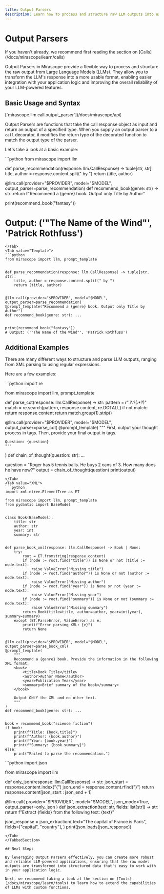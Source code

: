 ```yaml
---
title: Output Parsers
description: Learn how to process and structure raw LLM outputs into usable formats using Mirascope's flexible output parsers for more reliable and application-ready results.
---
```


# Output Parsers

<Note>
  If you haven't already, we recommend first reading the section on [Calls](/docs/mirascope/learn/calls)
</Note>

Output Parsers in Mirascope provide a flexible way to process and structure the raw output from Large Language Models (LLMs). They allow you to transform the LLM's response into a more usable format, enabling easier integration with your application logic and improving the overall reliability of your LLM-powered features.

## Basic Usage and Syntax

<Info title="API Documentation" collapsible={true} defaultCollapsed={true}>
  [`mirascope.llm.call.output_parser`](/docs/mirascope/api)
</Info>

Output Parsers are functions that take the call response object as input and return an output of a specified type. When you supply an output parser to a `call` decorator, it modifies the return type of the decorated function to match the output type of the parser.

Let's take a look at a basic example:

<TabbedSection showLogo={true}>
<Tab value="Shorthand">
```python
from mirascope import llm


def parse_recommendation(response: llm.CallResponse) -> tuple[str, str]:
    title, author = response.content.split(" by ")
    return (title, author)


@llm.call(provider="$PROVIDER", model="$MODEL", output_parser=parse_recommendation)
def recommend_book(genre: str) -> str:
    return f"Recommend a {genre} book. Output only Title by Author"


print(recommend_book("fantasy"))
# Output: ('"The Name of the Wind"', 'Patrick Rothfuss')
```
</Tab>
<Tab value="Template">
```python
from mirascope import llm, prompt_template


def parse_recommendation(response: llm.CallResponse) -> tuple[str, str]:
    title, author = response.content.split(" by ")
    return (title, author)


@llm.call(provider="$PROVIDER", model="$MODEL", output_parser=parse_recommendation)
@prompt_template("Recommend a {genre} book. Output only Title by Author")
def recommend_book(genre: str): ...


print(recommend_book("fantasy"))
# Output: ('"The Name of the Wind"', 'Patrick Rothfuss')
```
</Tab>
</TabbedSection>

## Additional Examples

There are many different ways to structure and parse LLM outputs, ranging from XML parsing to using regular expressions.

Here are a few examples:

<TabbedSection>
<Tab value="Regular Expression">
```python
import re

from mirascope import llm, prompt_template


def parse_cot(response: llm.CallResponse) -> str:
    pattern = r"<thinking>.*?</thinking>.*?<o>(.*?)</o>"
    match = re.search(pattern, response.content, re.DOTALL)
    if not match:
        return response.content
    return match.group(1).strip()


@llm.call(provider="$PROVIDER", model="$MODEL", output_parser=parse_cot)
@prompt_template(
    """
    First, output your thought process in <thinking> tags.
    Then, provide your final output in <o> tags.

    Question: {question}
    """
)
def chain_of_thought(question: str): ...


question = "Roger has 5 tennis balls. He buys 2 cans of 3. How many does he have now?"
output = chain_of_thought(question)
print(output)
```
</Tab>
<Tab value="XML">
```python
import xml.etree.ElementTree as ET

from mirascope import llm, prompt_template
from pydantic import BaseModel


class Book(BaseModel):
    title: str
    author: str
    year: int
    summary: str


def parse_book_xml(response: llm.CallResponse) -> Book | None:
    try:
        root = ET.fromstring(response.content)
        if (node := root.find("title")) is None or not (title := node.text):
            raise ValueError("Missing title")
        if (node := root.find("author")) is None or not (author := node.text):
            raise ValueError("Missing author")
        if (node := root.find("year")) is None or not (year := node.text):
            raise ValueError("Missing year")
        if (node := root.find("summary")) is None or not (summary := node.text):
            raise ValueError("Missing summary")
        return Book(title=title, author=author, year=int(year), summary=summary)
    except (ET.ParseError, ValueError) as e:
        print(f"Error parsing XML: {e}")
        return None


@llm.call(provider="$PROVIDER", model="$MODEL", output_parser=parse_book_xml)
@prompt_template(
    """
    Recommend a {genre} book. Provide the information in the following XML format:
    <book>
        <title>Book Title</title>
        <author>Author Name</author>
        <year>Publication Year</year>
        <summary>Brief summary of the book</summary>
    </book>
                 
    Output ONLY the XML and no other text.
    """
)
def recommend_book(genre: str): ...


book = recommend_book("science fiction")
if book:
    print(f"Title: {book.title}")
    print(f"Author: {book.author}")
    print(f"Year: {book.year}")
    print(f"Summary: {book.summary}")
else:
    print("Failed to parse the recommendation.")
```
</Tab>
<Tab value="JSON Mode">
```python
import json

from mirascope import llm


def only_json(response: llm.CallResponse) -> str:
    json_start = response.content.index("{")
    json_end = response.content.rfind("}")
    return response.content[json_start : json_end + 1]


@llm.call(
    provider="$PROVIDER", model="$MODEL", json_mode=True, output_parser=only_json
)
def json_extraction(text: str, fields: list[str]) -> str:
    return f"Extract {fields} from the following text: {text}"


json_response = json_extraction(
    text="The capital of France is Paris",
    fields=["capital", "country"],
)
print(json.loads(json_response))
```
</Tab>
</TabbedSection>

## Next Steps

By leveraging Output Parsers effectively, you can create more robust and reliable LLM-powered applications, ensuring that the raw model outputs are transformed into structured data that's easy to work with in your application logic.

Next, we recommend taking a look at the section on [Tools](/docs/mirascope/learn/tools) to learn how to extend the capabilities of LLMs with custom functions.